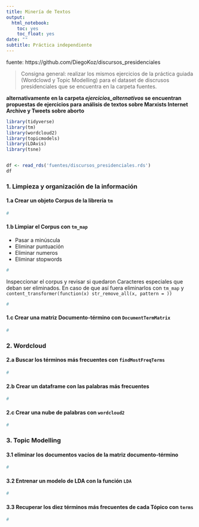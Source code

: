 ```yaml
---
title: Minería de Textos
output:
  html_notebook:
    toc: yes
    toc_float: yes
date: ""
subtitle: Práctica independiente
---
```



fuente: https://github.com/DiegoKoz/discursos_presidenciales 

> Consigna general: realizar los mismos ejercicios de la práctica guiada (Wordclowd y Topic Modelling) para el dataset de discrusos presidenciales que se encuentra en la carpeta fuentes.

__alternativamente en la carpeta _ejercicios_alternativos_ se encuentran propuestas de ejercicios para análisis de textos sobre Marxists Internet Archive y Tweets sobre aborto__

```r
library(tidyverse)
library(tm)
library(wordcloud2)
library(topicmodels)
library(LDAvis)
library(tsne)


df <- read_rds('fuentes/discursos_presidenciales.rds')
df
```


### 1. Limpieza y organización de la información

#### 1.a Crear un objeto Corpus de la librería `tm`

```r
#
```

#### 1.b Limpiar el Corpus con `tm_map`

- Pasar a minúscula
- Eliminar puntuación
- Eliminar numeros
- Eliminar stopwords

```r
#
```

Inspeccionar el corpus y revisar si quedaron Caracteres especiales que deban ser eliminados. En caso de que así fuera eliminarlos con `tm_map` y `content_transformer(function(x) str_remove_all(x, pattern = ))`

```r
#
```

#### 1.c Crear una matriz Documento-término con `DocumentTermMatrix`

```r
#
```

### 2. Wordcloud

#### 2.a Buscar los términos más frecuentes con `findMostFreqTerms`


```r
#
```

#### 2.b Crear un dataframe con las palabras más frecuentes

```r
#
```

#### 2.c Crear una nube de palabras con `wordcloud2`

```r
#
```


### 3. Topic Modelling

#### 3.1  eliminar los documentos vacíos de la matriz documento-término

```r
#
```

#### 3.2 Entrenar un modelo de LDA con la función `LDA`

```r
#
```

#### 3.3 Recuperar los diez términos más frecuentes de cada Tópico con `terms`

```r
#
```


